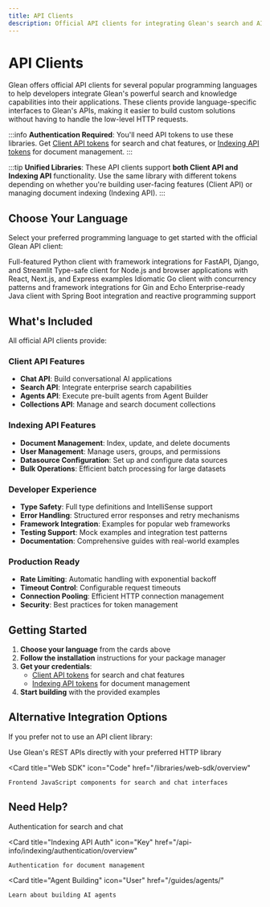 ```yaml
---
title: API Clients
description: Official API clients for integrating Glean's search and AI capabilities into your applications
---
```



# API Clients

Glean offers official API clients for several popular programming languages to help developers integrate Glean's powerful search and knowledge capabilities into their applications. These clients provide language-specific interfaces to Glean's APIs, making it easier to build custom solutions without having to handle the low-level HTTP requests.

:::info
**Authentication Required**: You'll need API tokens to use these libraries. Get [Client API tokens](/api-info/client/authentication/overview) for search and chat features, or [Indexing API tokens](/api-info/indexing/authentication/overview) for document management.
:::

:::tip
**Unified Libraries**: These API clients support **both Client API and Indexing API** functionality. Use the same library with different tokens depending on whether you're building user-facing features (Client API) or managing document indexing (Indexing API).
:::

## Choose Your Language

Select your preferred programming language to get started with the official Glean API client:

<CardGroup cols={2}>
  <Card
    title="Python"
    icon="python"
    iconSet="glean"
    href="/libraries/api-clients/python"
  >
    Full-featured Python client with framework integrations for FastAPI, Django, and Streamlit
  </Card>
  <Card
    title="TypeScript"
    icon="typescript"
    iconSet="glean"
    href="/libraries/api-clients/typescript"
  >
    Type-safe client for Node.js and browser applications with React, Next.js, and Express examples
  </Card>
  <Card
    title="Go"
    icon="go"
    iconSet="glean"
    href="/libraries/api-clients/go"
  >
    Idiomatic Go client with concurrency patterns and framework integrations for Gin and Echo
  </Card>
  <Card
    title="Java"
    icon="java"
    iconSet="glean"
    href="/libraries/api-clients/java"
  >
    Enterprise-ready Java client with Spring Boot integration and reactive programming support
  </Card>
</CardGroup>

## What's Included

All official API clients provide:

### **Client API Features**
- **Chat API**: Build conversational AI applications
- **Search API**: Integrate enterprise search capabilities  
- **Agents API**: Execute pre-built agents from Agent Builder
- **Collections API**: Manage and search document collections

### **Indexing API Features**
- **Document Management**: Index, update, and delete documents
- **User Management**: Manage users, groups, and permissions
- **Datasource Configuration**: Set up and configure data sources
- **Bulk Operations**: Efficient batch processing for large datasets

### **Developer Experience**
- **Type Safety**: Full type definitions and IntelliSense support
- **Error Handling**: Structured error responses and retry mechanisms
- **Framework Integration**: Examples for popular web frameworks
- **Testing Support**: Mock examples and integration test patterns
- **Documentation**: Comprehensive guides with real-world examples

### **Production Ready**
- **Rate Limiting**: Automatic handling with exponential backoff
- **Timeout Control**: Configurable request timeouts
- **Connection Pooling**: Efficient HTTP connection management
- **Security**: Best practices for token management

## Getting Started

1. **Choose your language** from the cards above
2. **Follow the installation** instructions for your package manager
3. **Get your credentials**:
   - [Client API tokens](/api-info/client/authentication/overview) for search and chat features
   - [Indexing API tokens](/api-info/indexing/authentication/overview) for document management
4. **Start building** with the provided examples

## Alternative Integration Options

If you prefer not to use an API client library:

<CardGroup cols={2}>
  <Card 
    title="Direct HTTP Requests"
    icon="Globe"
    href="/api/client-api/glean-api"
  >
    Use Glean's REST APIs directly with your preferred HTTP library
  </Card>
  
  <Card 
    title="Web SDK"
    icon="Code"
    href="/libraries/web-sdk/overview"
  >
    Frontend JavaScript components for search and chat interfaces
  </Card>
</CardGroup>

## Need Help?

<CardGroup cols={3}>
  <Card 
    title="Client API Auth"
    icon="Shield"
    href="/api-info/client/authentication/overview"
  >
    Authentication for search and chat
  </Card>
  
  <Card 
    title="Indexing API Auth"
    icon="Key"
    href="/api-info/indexing/authentication/overview"
  >
    Authentication for document management
  </Card>
  
  <Card 
    title="Agent Building"
    icon="User"
    href="/guides/agents/"
  >
    Learn about building AI agents
  </Card>
</CardGroup>
